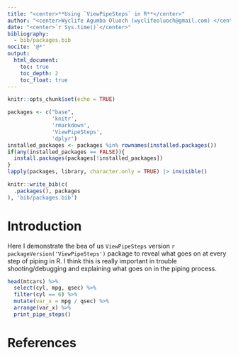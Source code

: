 ```yaml
---
title: "<center>**Using `ViewPipeSteps` in R**</center>"
author: "<center>Wyclife Agumba Oluoch (wyclifeoluoch@gmail.com) </center>"
date: "<center>`r Sys.time()`</center>"
bibliography: 
  - bib/packages.bib
nocite: '@*'
output: 
  html_document:
    toc: true
    toc_depth: 2
    toc_float: true
---
```


```r
knitr::opts_chunk$set(echo = TRUE)
```


```r
packages <- c("base",
              'knitr',
              'rmarkdown',
              'ViewPipeSteps',
              'dplyr')
installed_packages <- packages %in% rownames(installed.packages())
if(any(installed_packages == FALSE)){
  install.packages(packages[!installed_packages])
}
lapply(packages, library, character.only = TRUE) |> invisible()
```

```r
knitr::write_bib(c(
  .packages(), packages
), 'bib/packages.bib')
```

# Introduction

Here I demonstrate the bea of us `ViewPipeSteps` version `r packageVersion('ViewPipeSteps')` package to reveal what goes on at every step of piping in R. I think this is really important in trouble shooting/debugging and explaining what goes on in the piping process.

```r
head(mtcars) %>% 
  select(cyl, mpg, qsec) %>% 
  filter(cyl == 6) %>% 
  mutate(var_x = mpg / qsec) %>%
  arrange(var_x) %>% 
  print_pipe_steps()
```


# References